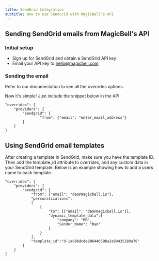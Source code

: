 ```yaml
---
title: SendGrid Integration
subtitle: How to use SendGrid with MagicBell's API
---
```


## Sending SendGrid emails from MagicBell's API

### Initial setup

- Sign up for SendGrid and obtain a SendGrid API key
- Email your API key to hello@magicbell.com

### Sending the email

<Note>
  Refer to our documentation to see all the overrides options.
</Note>

Now it's simple! Just include the snippet below in the API:

```shell hideHeader
"overrides": {
    "providers": {
        "sendgrid": {
                "from": {"email": "enter_email_address"}
        }
    }
}
```

## Using SendGrid email templates

After creating a template in SendGrid, make sure you have the template ID. Then add the template_id attribute to overrides, and any custom data in your SendGrid template. Below is an example showing how to add a users name to each template.

```shell hideHeader
"overrides": {
    "providers": {
        "sendgrid": {
            "from": {"email": "dan@magicbell.io"},
            "personalizations": 
            [
                {
                    "to": [{"email": "dan@magicbell.io"}],
                    "dynamic_template_data":{
                        "company": "MB",
                        "Sender_Name": "Dan"
                    }
                }
            ],
            "template_id":"d-1a686dcde88644659ba2a90435280a78"
        }
    }
}
```